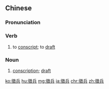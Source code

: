 {{also|徴兵}}
==Chinese==
{{zh-forms|s=征兵}}

===Pronunciation===
{{zh-pron
|m=zhēngbīng
|c=zing1 bing1
|mn=qz,xm:cheng-peng/zz:teng-peng
|cat=v,n
}}

===Verb===
{{zh-verb}}

# to [[conscript]]; to [[draft]]

===Noun===
{{zh-noun}}

# [[conscription]]; [[draft]]

[[ko:徵兵]]
[[hu:徵兵]]
[[mg:徵兵]]
[[ja:徵兵]]
[[chr:徵兵]]
[[zh:徵兵]]